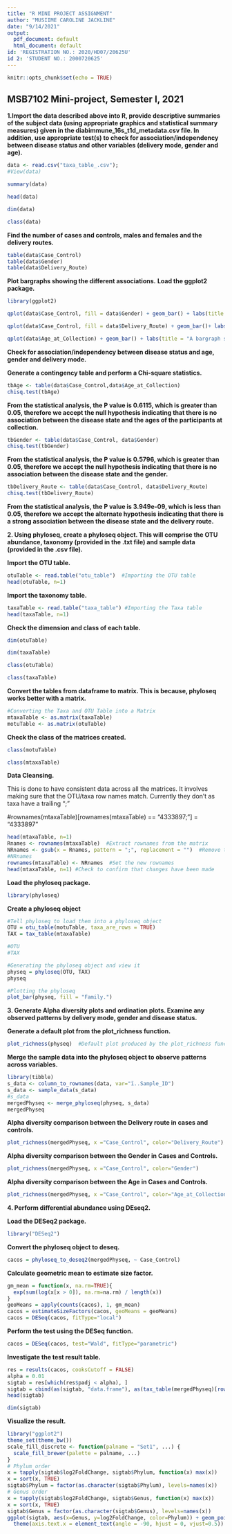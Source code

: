 ---
title: "R MINI PROJECT ASSIGNMENT"
author: "MUSIIME CAROLINE JACKLINE"
date: "9/14/2021"
output:
  pdf_document: default
  html_document: default
id: 'REGISTRATION NO.: 2020/HD07/20625U'
id 2: 'STUDENT NO.: 2000720625'
---

```{r setup, include=FALSE}
knitr::opts_chunk$set(echo = TRUE)
```

## MSB7102 Mini-project, Semester I, 2021


**1.Import the data described above into R, provide descriptive summaries of the subject data (using appropriate graphics and statistical summary measures) given in the diabimmune_16s_t1d_metadata.csv file. In addition, use appropriate test(s) to check for association/independency between disease status and other variables (delivery mode, gender and age).**

```{r}
data <- read.csv("taxa_table_.csv");
#View(data)
```

```{r}
summary(data)
```

```{r}
head(data)
```

```{r}
dim(data)
```

```{r}
class(data)
```


**Find the number of cases and controls, males and females and the delivery routes.**

```{r}
table(data$Case_Control)
table(data$Gender)
table(data$Delivery_Route)
```


**Plot bargraphs showing the different associations.**
**Load the ggplot2 package.**

```{r}
library(ggplot2)
```

```{r}
qplot(data$Case_Control, fill = data$Gender) + geom_bar() + labs(title = "A bargraph showing the Cases and Controls against Gender", x = "Case_Control", y= "Frequency", fill = "Gender")
```


```{r}
qplot(data$Case_Control, fill = data$Delivery_Route) + geom_bar()+ labs(title = "A bargraph showing the Cases and Controls against Delivery Route", x = "Case_Control", y= "Frequency", fill = "Delivey Route")
```


```{r}
qplot(data$Age_at_Collection) + geom_bar() + labs(title = "A bargraph showing the Age of participants", x = "Age (Days)", y= "Frequency")
```


**Check for association/independency between disease status and age, gender and delivery mode.**

**Generate a contingency table and perform a Chi-square statistics.**

```{r}
tbAge <- table(data$Case_Control,data$Age_at_Collection)
chisq.test(tbAge)
```

**From the statistical analysis, the P value is 0.6115, which is greater than 0.05, therefore we accept the null hypothesis indicating that there is no association between the disease state and the ages of the participants at collection.**


```{r}
tbGender <- table(data$Case_Control, data$Gender) 
chisq.test(tbGender)
```

**From the statistical analysis, the P value is 0.5796, which is greater than 0.05, therefore we accept the null hypothesis indicating that there is no association between the disease state and the gender.**


```{r}
tbDelivery_Route <- table(data$Case_Control, data$Delivery_Route)
chisq.test(tbDelivery_Route)
```

**From the statistical analysis, the P value is 3.949e-09, which is less than 0.05, therefore we accept the alternate hypothesis indicating that there is a strong association between the disease state and the delivery route.**



**2.	Using phyloseq, create a phyloseq object. This will comprise the OTU abundance, taxonomy (provided in the .txt file) and sample data (provided in the .csv file).**

**Import the OTU table.**
```{r}
otuTable <- read.table("otu_table")  #Importing the OTU table
head(otuTable, n=1)
```


**Import the taxonomy table.**
```{r}
taxaTable <- read.table("taxa_table") #Importing the Taxa table
head(taxaTable, n=1)
```


**Check the dimension and class of each table.**

```{r}
dim(otuTable)
```

```{r}
dim(taxaTable)
```

```{r}
class(otuTable)
```
```{r}
class(taxaTable)
```


**Convert the tables from dataframe to matrix. This is because, phyloseq works better with a matrix.**

```{r}
#Converting the Taxa and OTU Table into a Matrix
mtaxaTable <- as.matrix(taxaTable)
motuTable <- as.matrix(otuTable)
```


**Check the class of the matrices created.**

```{r}
class(motuTable)
```
```{r}
class(mtaxaTable)
```


**Data Cleansing.**

This is done to have consistent data across all the matrices. It involves making sure that the OTU/taxa row names match. Currently they don't as taxa have a trailing ";"

#rownames(mtaxaTable)[rownames(mtaxaTable) == "4333897;"] = "4333897"

```{r}
head(mtaxaTable, n=1)
Rnames <- rownames(mtaxaTable)  #Extract rownames from the matrix
NRnames <- gsub(x = Rnames, pattern = ";", replacement = "")  #Remove the ; from the extracted rownames
#NRnames
rownames(mtaxaTable) <- NRnames  #Set the new rownames
head(mtaxaTable, n=1) #Check to confirm that changes have been made

```


**Load the phyloseq package.**
```{r}
library(phyloseq)
```


**Create a phyloseq object**
```{r}
#Tell phyloseq to load them into a phyloseq object
OTU = otu_table(motuTable, taxa_are_rows = TRUE)
TAX = tax_table(mtaxaTable)

#OTU
#TAX

#Generating the phyloseq object and view it
physeq = phyloseq(OTU, TAX)
physeq

#Plotting the phyloseq
plot_bar(physeq, fill = "Family.")
```



**3. Generate Alpha diversity plots and ordination plots. Examine any observed patterns by delivery mode, gender and disease status.**


**Generate a default plot from the plot_richness function.**

```{r}
plot_richness(physeq)  #Default plot produced by the plot_richness function
```


**Merge the sample data into the phyloseq object to observe patterns across variables.**

```{r}
library(tibble)
s_data <- column_to_rownames(data, var="ï..Sample_ID")
s_data <- sample_data(s_data)
#s_data
mergedPhyseq <- merge_phyloseq(physeq, s_data)
mergedPhyseq
```


**Alpha diversity comparison between the Delivery route in cases and controls.**
```{r}
plot_richness(mergedPhyseq, x ="Case_Control", color="Delivery_Route")
```


**Alpha diversity comparison between the Gender in Cases and Controls.**

```{r}
plot_richness(mergedPhyseq, x ="Case_Control", color="Gender")

```


**Alpha diversity comparison between the Age in Cases and Controls.**

```{r}
plot_richness(mergedPhyseq, x ="Case_Control", color="Age_at_Collection")
```



**4. Perform differential abundance using DEseq2.**


**Load the DESeq2 package.**

```{r}
library("DESeq2")
```


**Convert the phyloseq object to deseq.**

```{r}
cacos = phyloseq_to_deseq2(mergedPhyseq, ~ Case_Control)
```


**Calculate geometric mean to estimate size factor.**

```{r}
gm_mean = function(x, na.rm=TRUE){
  exp(sum(log(x[x > 0]), na.rm=na.rm) / length(x))
}
geoMeans = apply(counts(cacos), 1, gm_mean)
cacos = estimateSizeFactors(cacos, geoMeans = geoMeans)
cacos = DESeq(cacos, fitType="local")
```


**Perform the test using the DESeq function.**

```{r}
cacos = DESeq(cacos, test="Wald", fitType="parametric")
```


**Investigate the test result table.**

```{r}
res = results(cacos, cooksCutoff = FALSE)
alpha = 0.01
sigtab = res[which(res$padj < alpha), ]
sigtab = cbind(as(sigtab, "data.frame"), as(tax_table(mergedPhyseq)[rownames(sigtab), ], "matrix"))
head(sigtab)
```

```{r}
dim(sigtab)
```


**Visualize the result.**

```{r}
library("ggplot2")
theme_set(theme_bw())
scale_fill_discrete <- function(palname = "Set1", ...) {
  scale_fill_brewer(palette = palname, ...)
}
# Phylum order
x = tapply(sigtab$log2FoldChange, sigtab$Phylum, function(x) max(x))
x = sort(x, TRUE)
sigtab$Phylum = factor(as.character(sigtab$Phylum), levels=names(x))
# Genus order
x = tapply(sigtab$log2FoldChange, sigtab$Genus, function(x) max(x))
x = sort(x, TRUE)
sigtab$Genus = factor(as.character(sigtab$Genus), levels=names(x))
ggplot(sigtab, aes(x=Genus, y=log2FoldChange, color=Phylum)) + geom_point(size=6) + 
  theme(axis.text.x = element_text(angle = -90, hjust = 0, vjust=0.5))
```

